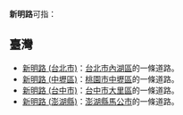 {{unreferenced|time=2015-01-09T02:47:05+00:00}}
'''新明路'''可指：

==臺灣==
*[[新明路_(台北市)|新明路 (台北市)]]：[[台北市|台北市]][[內湖區|內湖區]]的一條道路。
*[[新明路_(中壢區)|新明路 (中壢區)]]：[[桃園市|桃園市]][[中壢區|中壢區]]的一條道路。
*[[新明路_(台中市)|新明路 (台中市)]]：[[台中市|台中市]][[大里區|大里區]]的一條道路。
*[[新明路_(澎湖縣)|新明路 (澎湖縣)]]：[[澎湖縣|澎湖縣]][[馬公市|馬公市]]的一條道路。

{{disambig|Cat=街道名消歧義}}